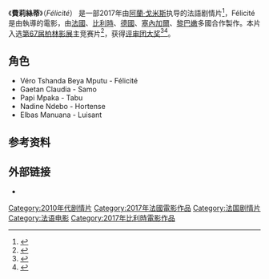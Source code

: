 {{Infobox film
| name           = 費莉絲蒂
| image          = Félicité (2017 film).jpg
| caption        = 电影海报
| director       = [[阿蘭·戈米斯|阿蘭·戈米斯]]
| producer       = [[Arnaud_Dommerc|Arnaud Dommerc]]
| writer         = 阿蘭·戈米斯<br>[[Olivier_Loustau|Olivier Loustau]]<br>[[Delphine_Zingg|Delphine Zingg]]
| starring       = Véro Tshanda Beya Mputu
| music          = 
| cinematography = Céline Bozon
| editing        = Fabrice Rouaud
| distributor    = 
| released       = {{Film date|2017|2|11|[[第67届柏林影展|柏林]]}}
| runtime        = 123 分钟
| country        = 法國 - 比利時 - 德國 - 塞內加爾 - 黎巴嫩
| language       = 法语
| budget         = 
}}

《'''費莉絲蒂'''》（''Félicité''） 是一部2017年由[[阿蘭·戈米斯|阿蘭·戈米斯]]执导的法語剧情片<ref name="CE">{{cite web |url=http://cineuropa.org/nw.aspx?t=newsdetail&l=en&did=303254 |title=Alain Gomis puts the finishing touches to Félicité |accessdate=15 December 2016 |work=Cineuropa |archive-date=2017-10-04 |archive-url=https://web.archive.org/web/20171004040104/http://cineuropa.org/nw.aspx?t=newsdetail&l=en&did=303254 |dead-url=no }}</ref>，Félicité是由執導的電影，由[[法國|法國]]、[[比利時|比利時]]、[[德國|德國]]、[[塞內加爾|塞內加爾]]、[[黎巴嫩|黎巴嫩]]多國合作製作。本片入选[[第67届柏林影展|第67届柏林影展]]主竞赛片<ref name="Berlin">{{cite web|url=https://www.berlinale.de/en/presse/pressemitteilungen/wettbewerb/wettbewerb-presse-detail_34708.html|title=Aki Kaurismäki, Oren Moverman, Agnieszka Holland, Andres Veiel, and Sally Potter – First Films for the Competition of the Berlinale 2017|work=Berlinale|date=15 December 2016|accessdate=15 December 2016|archive-date=2017-03-05|archive-url=https://web.archive.org/web/20170305003134/https://www.berlinale.de/en/presse/pressemitteilungen/wettbewerb/wettbewerb-presse-detail_34708.html|dead-url=no}}</ref>，获得[[評審團大獎銀熊獎|评审团大奖]]<ref name="awards">{{cite web|url=https://www.berlinale.de/en/das_festival/preise_und_juries/preise_internationale_jury/index.html|title=Prizes of the International Jury|work=Berlinale|date=18 February 2017|accessdate=18 February 2017|archive-date=2018-02-13|archive-url=https://web.archive.org/web/20180213193955/https://www.berlinale.de/en/das_festival/preise_und_juries/preise_internationale_jury/index.html|dead-url=no}}</ref><ref>{{cite news |url=http://www.lemonde.fr/cinema/article/2017/02/18/une-histoire-d-amour-hongroise-dans-un-abattoir-ours-d-or-a-berlin_5081921_3476.html |title=Une histoire d’amour hongroise dans un abattoir, Ours d’or à Berlin » |publisher=''[[le_Monde|le Monde]]'' |date=2017-02-18 |language=fr |accessdate=2018-03-08 |archive-date=2021-04-14 |archive-url=https://web.archive.org/web/20210414131317/https://www.lemonde.fr/cinema/article/2017/02/18/une-histoire-d-amour-hongroise-dans-un-abattoir-ours-d-or-a-berlin_5081921_3476.html |dead-url=no }}</ref>。

==角色==
*  Véro Tshanda Beya Mputu - Félicité
* Gaetan Claudia - Samo
* Papi Mpaka - Tabu
* Nadine Ndebo - Hortense
* Elbas Manuana - Luisant 

==参考资料==
{{reflist}}

==外部链接==
* {{IMDb title|5980798|Félicité}}

{{柏林影展評審團大獎銀熊獎}}
{{DEFAULTSORT:Felicite}}
[[Category:2010年代剧情片|Category:2010年代剧情片]]
[[Category:2017年法國電影作品|Category:2017年法國電影作品]]
[[Category:法国剧情片|Category:法国剧情片]]
[[Category:法语电影|Category:法语电影]]
[[Category:2017年比利時電影作品|Category:2017年比利時電影作品]]